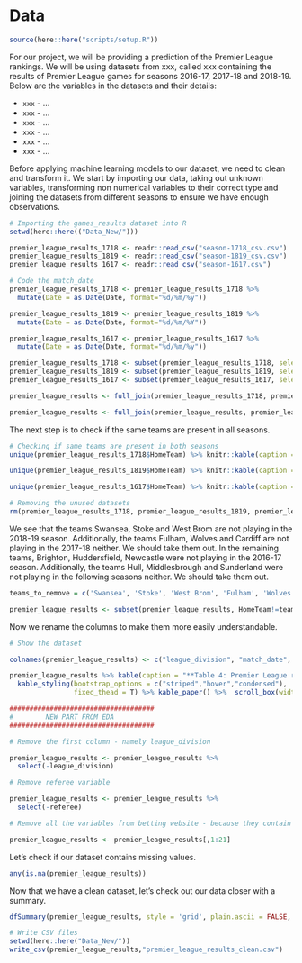 # Data

```r
source(here::here("scripts/setup.R"))
```
<div>
For our project, we will be providing a prediction of the Premier League rankings. We will be using datasets from xxx, called xxx containing the results of Premier League games for seasons 2016-17, 2017-18 and 2018-19. Below are the variables in the datasets and their details:
</div>
 + `xxx` - ...
 + `xxx` - ...
 + `xxx` - ...
 + `xxx` - ...
 + `xxx` - ...
 + `xxx` - ...

Before applying machine learning models to our dataset, we need to clean and transform it. We start by importing our data, taking out unknown variables, transforming non numerical variables to their correct type and joining the datasets from different seasons to ensure we have enough observations.

```r
# Importing the games_results dataset into R
setwd(here::here(("Data_New/")))

premier_league_results_1718 <- readr::read_csv("season-1718_csv.csv")
premier_league_results_1819 <- readr::read_csv("season-1819_csv.csv")
premier_league_results_1617 <- readr::read_csv("season-1617.csv")

# Code the match_date
premier_league_results_1718 <- premier_league_results_1718 %>% 
  mutate(Date = as.Date(Date, format="%d/%m/%y"))

premier_league_results_1819 <- premier_league_results_1819 %>% 
  mutate(Date = as.Date(Date, format="%d/%m/%Y"))

premier_league_results_1617 <- premier_league_results_1617 %>% 
  mutate(Date = as.Date(Date, format="%d/%m/%y"))

premier_league_results_1718 <- subset(premier_league_results_1718, select = -c(LBH,LBD,LBA,PSCH,PSCD,PSCA))
premier_league_results_1819 <- subset(premier_league_results_1819, select = -c(PSCH,PSCD,PSCA))
premier_league_results_1617 <- subset(premier_league_results_1617, select = -c(LBH,LBD,LBA,PSCH,PSCD,PSCA))

premier_league_results <- full_join(premier_league_results_1718, premier_league_results_1819, by = c("Div","Date","HomeTeam","AwayTeam","FTHG","FTAG","FTR","HTHG","HTAG","HTR","Referee","HS","AS","HST","AST","HF","AF","HC","AC","HY","AY","HR","AR","B365H","B365D","B365A","BWH","BWD","BWA","IWH","IWD","IWA","PSH","PSD","PSA","WHH","WHD","WHA","VCH","VCD","VCA","Bb1X2","BbMxH","BbAvH","BbMxD","BbAvD","BbMxA","BbAvA","BbOU","BbMx>2.5","BbAv>2.5","BbMx<2.5","BbAv<2.5","BbAH","BbAHh","BbMxAHH","BbAvAHH","BbMxAHA","BbAvAHA"))

premier_league_results <- full_join(premier_league_results, premier_league_results_1617, by = c("Div","Date","HomeTeam","AwayTeam","FTHG","FTAG","FTR","HTHG","HTAG","HTR","Referee","HS","AS","HST","AST","HF","AF","HC","AC","HY","AY","HR","AR","B365H","B365D","B365A","BWH","BWD","BWA","IWH","IWD","IWA","PSH","PSD","PSA","WHH","WHD","WHA","VCH","VCD","VCA","Bb1X2","BbMxH","BbAvH","BbMxD","BbAvD","BbMxA","BbAvA","BbOU","BbMx>2.5","BbAv>2.5","BbMx<2.5","BbAv<2.5","BbAH","BbAHh","BbMxAHH","BbAvAHH","BbMxAHA","BbAvAHA"))
```

The next step is to check if the same teams are present in all seasons.

```r
# Checking if same teams are present in both seasons
unique(premier_league_results_1718$HomeTeam) %>% knitr::kable(caption = "**Table 1: Premier League Teams 2017-18**", col.names = "Teams") %>% kable_styling(bootstrap_options = c("striped","hover","condensed"), fixed_thead = T)

unique(premier_league_results_1819$HomeTeam) %>% knitr::kable(caption = "**Table 2: Premier League Teams 2018-19**", col.names = "Teams") %>% kable_styling(bootstrap_options = c("striped","hover","condensed"), fixed_thead = T)

unique(premier_league_results_1617$HomeTeam) %>% knitr::kable(caption = "**Table 3: Premier League Teams 2016-17**", col.names = "Teams") %>% kable_styling(bootstrap_options = c("striped","hover","condensed"), fixed_thead = T)

# Removing the unused datasets
rm(premier_league_results_1718, premier_league_results_1819, premier_league_results_1617)
```

We see that the teams Swansea, Stoke and West Brom are not playing in the 2018-19 season. Additionally, the teams Fulham, Wolves and Cardiff are not playing in the 2017-18 neither. We should take them out. In the remaining teams, Brighton, Huddersfield, Newcastle were not playing in the 2016-17 season. Additionally, the teams Hull, Middlesbrough and Sunderland were not playing in the following seasons neither. We should take them out.

```r
teams_to_remove = c('Swansea', 'Stoke', 'West Brom', 'Fulham', 'Wolves', 'Cardiff', 'Brighton', 'Huddersfield', 'Newcastle', 'Hull', 'Middlesbrough', 'Sunderland')

premier_league_results <- subset(premier_league_results, HomeTeam!=teams_to_remove & AwayTeam!=teams_to_remove)
```

Now we rename the columns to make them more easily understandable.

```r
# Show the dataset

colnames(premier_league_results) <- c("league_division", "match_date", "home_team", "away_team", "full_time_home_goals", "full_time_away_goals", "full_time_results", "half_time_home_goals", "half_time_away_goals", "half_time_results", "referee", "home_shots", "away_shots", "home_shots_ontarget", "away_shots_ontarget", "home_fouls", "away_fouls", "home_corners", "away_corners", "home_yellow_cards", "away_yellow_cards", "home_red_cards", "away_red_cards", "bet365_home_win_odds", "bet365_draw_odds", "bet365_away_win_odds", "bet&win_home_win_odds", "bet&win_draw_odds", "bet&win_away_win_odds", "interwetten_home_win_odds", "interwetten_draw_odds", "interwetten_away_win_odds", "pinnacle_home_win_odds", "pinnacle_draw_odds", "pinnacle_away_win_odds", "williamhill_home_win_odds", "williamhill_draw_odds", "williamhill_away_win_odds", "vcbet_home_win_odds", "vcbet_draw_odds", "vcbet_away_win_odds", "no_betbrain_bookmarkers_odds", "betbrain_max_home_win_odds", "betbrain_avg_home_win_odds", "betbrain_max_draw_odds", "betbrain_avg_draw_win_odds", "betbrain_max_away_win_odds", "betbrain_avg_away_win_odds", "no_betbrain_bookmarkers_goals", "betbrain_max_over_2.5goals", "betbrain_avg_over_2.5goals", "betbrain_max_under_2.5goals", "betbrain_avg_under_2.5goals", "no_betbrain_bookmarkers_asianhandicap", "betbrain_size_handicap", "betbrain_max_home_asianhandicap_odds", "betbrain_avg_home_asianhandicap_odds", "betbrain_max_away_asianhandicap_odds", "betbrain_avg_away_asianhandicap_odds")

premier_league_results %>% kable(caption = "**Table 4: Premier League results (seasons 2016-17, 2017-18 and 2018-2019)**") %>%
  kable_styling(bootstrap_options = c("striped","hover","condensed"),
                fixed_thead = T) %>% kable_paper() %>%  scroll_box(width = "100%", height = "320px")
```


```r
####################################
#        NEW PART FROM EDA
####################################

# Remove the first column - namely league_division

premier_league_results <- premier_league_results %>% 
  select(-league_division)

# Remove referee variable

premier_league_results <- premier_league_results %>% 
  select(-referee)

# Remove all the variables from betting website - because they contain information about what we want to predict

premier_league_results <- premier_league_results[,1:21]
```

Let's check if our dataset contains missing values.

```r
any(is.na(premier_league_results))
```

Now that we have a clean dataset, let's check out our data closer with a summary.
```r
dfSummary(premier_league_results, style = 'grid', plain.ascii = FALSE, tmp.img.dir = "/tmp")
```


```r
# Write CSV files
setwd(here::here("Data_New/"))
write_csv(premier_league_results,"premier_league_results_clean.csv")
```

